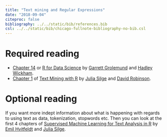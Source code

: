 ```yaml
---
title: "Text mining and Regular Expressions"
date: "2018-09-04"
citeproc: false
bibliography: ../../static/bib/references.bib
csl: ../../static/bib/chicago-fullnote-bibliography-no-bib.csl
---
```


# Required reading

- [Chapter 14](https://r4ds.had.co.nz/strings.html) or [R for Data Science](https://r4ds.had.co.nz/) by [Garrett Grolemund](https://twitter.com/StatGarrett) and [Hadley Wickham](https://twitter.com/hadleywickham).
- [Chapter 1](https://www.tidytextmining.com/tidytext.html) of [Text Mining with R](https://www.tidytextmining.com/) by [Julia Silge](https://twitter.com/juliasilge) and [David Robinson](https://twitter.com/drob).

# Optional reading

If you want more indept information about what is happening with regards to using text as data, tokenization, stopwords etc. Then you can look at the first 4 chapters of [Supervised Machine Learning for Text Analysis in R](https://smltar.com/) by [Emil Hvitfeldt](https://twitter.com/Emil_Hvitfeldt) and [Julia Silge](https://twitter.com/juliasilge).
